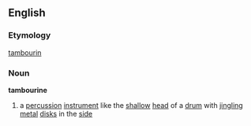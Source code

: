 ==English==
===Etymology===
{{F.}} [[tambourin]]
===Noun===
{{wikipedia}}
'''tambourine'''
#{{music}} a [[percussion]] [[instrument]] like the [[shallow]] [[head]] of a [[drum]] with [[jingling]] [[metal]] [[disk]]s in the [[side]]